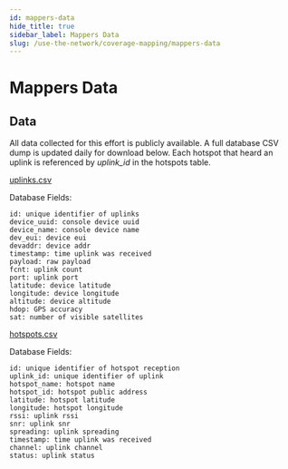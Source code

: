 ```yaml
---
id: mappers-data
hide_title: true
sidebar_label: Mappers Data
slug: /use-the-network/coverage-mapping/mappers-data
---
```


# Mappers Data

## Data

All data collected for this effort is publicly available. A full database CSV dump is updated daily for download below. Each hotspot that heard an uplink is referenced by _uplink\_id_ in the hotspots table. 

[uplinks.csv](https://coverage-dumps.s3-us-west-2.amazonaws.com/daily-csv-dumps/uplinks.csv)

Database Fields:

```text
id: unique identifier of uplinks
device_uuid: console device uuid
device_name: console device name
dev_eui: device eui
devaddr: device addr
timestamp: time uplink was received
payload: raw payload
fcnt: uplink count
port: uplink port
latitude: device latitude
longitude: device longitude
altitude: device altitude
hdop: GPS accuracy
sat: number of visible satellites
```

[hotspots.csv](https://coverage-dumps.s3-us-west-2.amazonaws.com/daily-csv-dumps/hotspots.csv)

Database Fields:

```text
id: unique identifier of hotspot reception
uplink_id: unique identifier of uplink
hotspot_name: hotspot name
hotspot_id: hotspot public address
latitude: hotspot latitude
longitude: hotspot longitude
rssi: uplink rssi
snr: uplink snr
spreading: uplink spreading
timestamp: time uplink was received
channel: uplink channel
status: uplink status
```


